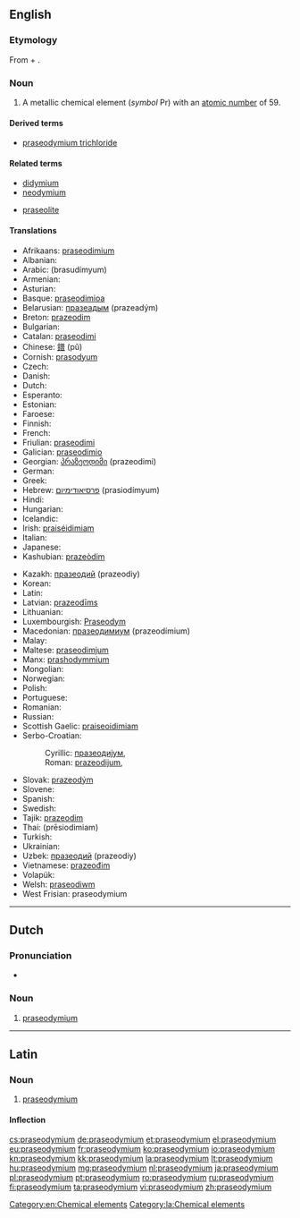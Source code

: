 ==English==
{{elements|Pr|cerium|Ce|neodymium|Nd}}

===Etymology===
From {{etyl|grc}} {{term|πράσιος||leek-green|lang=grc}} + {{term|didymium|lang=en}}.

===Noun===
{{en-noun|-}}
{{wikipedia}}

# A metallic chemical element (''symbol'' Pr) with an [[atomic number]] of 59.

====Derived terms====
* [[praseodymium trichloride]]

====Related terms====
{{rel-top}}
* [[didymium]]
* [[neodymium]]
{{rel-mid}}
* [[praseolite]]
{{rel-bottom}}

====Translations====
{{trans-top|chemical element}}
* Afrikaans: [[praseodimium]]
* Albanian: {{t-|sq|prazeodim}}
* Arabic: {{Arab|[[براسوديميوم]]}} (brasudímyum) {{m}}
* Armenian: {{t-|hy|պրազեոդիմ|tr=prazeodim}}
* Asturian: {{t-|ast|praseodimiu|m}}
* Basque: [[praseodimioa]]
* Belarusian: [[празеадым]] (prazeadým) {{m}}
* Breton: [[prazeodim]]
* Bulgarian: {{t-|bg|празеодим|m|tr=prazeodím}}
* Catalan: [[praseodimi]]
* Chinese: [[鐠]] (pǔ)
* Cornish: [[prasodyum]]
* Czech: {{t+|cs|praseodym}}
* Danish: {{t-|da|praseodymium}}
* Dutch: {{t+|nl|praseodymium|n}}
* Esperanto: {{t-|eo|prazeodimo}}
* Estonian: {{t-|et|praseodüüm}}
* Faroese: {{t-|fo|praseodymium}}
* Finnish: {{t+|fi|praseodyymi}}
* French: {{t+|fr|praséodyme|m}}
* Friulian: [[praseodimi]]
* Galician: [[praseodimio]]
* Georgian: [[პრაზეოდიმი]] (prazeodimi)
* German: {{t+|de|Praseodym|n}}
* Greek: {{t-|el|πρασεοδύμιο|n|tr=praseodýmio}}
* Hebrew: [[פרסיאודימיום]] (prasiodímyum)
* Hindi: {{t-|hi|श्यामला|tr=shyaamalaa|sc=Deva}}
* Hungarian: {{t+|hu|prazeodímium}}
* Icelandic: {{t+|is|praseódým}}
* Irish: [[praiséidimiam]]
* Italian: {{t+|it|praseodimio|m}}
* Japanese: {{t+|ja|プラセオジム|tr=puraseojimu}}
* Kashubian: [[prazeòdim]]
{{trans-mid}}
* Kazakh: [[празеодий]] (prazeodiy)
* Korean: {{t+|ko|프라세오디뮴|tr=peurase-odimyum|sc=Kore}}
* Latin: {{t+|la|praseodymium}}
* Latvian: [[prazeodīms]]
* Lithuanian: {{t+|lt|prazeodimis}}
* Luxembourgish: [[Praseodym]]
* Macedonian: [[празеодимиум]] (prazeodímium) {{m}}
* Malay: {{t-|ms|praseodimium}}
* Maltese: [[praseodimjum]]
* Manx: [[prashodymmium]]
* Mongolian: {{t-|mn|празеодим|tr=prazeodim|sc=Cyrl}}
* Norwegian: {{t-|no|praseodym}}
* Polish: {{t+|pl|prazeodym|m}}
* Portuguese: {{t+|pt|praseodímio|m}}
* Romanian: {{t+|ro|praseodim|n}}
* Russian: {{t+|ru|празеодим|m|tr=prazeodím}}
* Scottish Gaelic: [[praiseoidimiam]]
* Serbo-Croatian:
*: Cyrillic: [[празеодиjум]], {{t-|sh|прасеодимиј}}
*: Roman: [[prazeodijum]], {{t-|sh|praseodimij}}
* Slovak: [[prazeodým]]
* Slovene: {{t+|sl|prazeodim}}
* Spanish: {{t+|es|praseodimio|m}}
* Swedish: {{t+|sv|praseodym|n}}
* Tajik: [[prazeodim]]
* Thai: {{Thai|[[เพรซิโอดิเมียม]]}} (prēsiodimiam)
* Turkish: {{t+|tr|praseodim}}
* Ukrainian: {{t+|uk|празеодим|m|tr=prazeodým}}
* Uzbek: [[празеодий]] (prazeodiy)
* Vietnamese: [[prazeođim]]
* Volapük: {{t+|vo|praseodin}}
* Welsh: [[praseodiwm]]
* West Frisian: praseodymium
{{trans-bottom}}

[[Category:en:Chemical elements]]

----

==Dutch==
{{wikipedia|lang=nl}}
{{elements|Pr|cerium|Ce|neodymium|Nd|lang=nl}}

===Pronunciation===
* {{audio|Nl-praseodymium.ogg|Audio}}

===Noun===
{{nl-noun|n|-|-}}

# [[#English|praseodymium]]

----

==Latin==
{{wikipedia|lang=la}}

===Noun===
{{la-noun|praseodymium|praseodymii|praseodymiī|n|second}}

# [[#English|praseodymium]]

====Inflection====
{{la-decl-2nd-N|praseodymi}}

[[Category:la:Chemical elements]]

[[cs:praseodymium]]
[[de:praseodymium]]
[[et:praseodymium]]
[[el:praseodymium]]
[[eu:praseodymium]]
[[fr:praseodymium]]
[[ko:praseodymium]]
[[io:praseodymium]]
[[kn:praseodymium]]
[[kk:praseodymium]]
[[la:praseodymium]]
[[lt:praseodymium]]
[[hu:praseodymium]]
[[mg:praseodymium]]
[[nl:praseodymium]]
[[ja:praseodymium]]
[[pl:praseodymium]]
[[pt:praseodymium]]
[[ro:praseodymium]]
[[ru:praseodymium]]
[[fi:praseodymium]]
[[ta:praseodymium]]
[[vi:praseodymium]]
[[zh:praseodymium]]